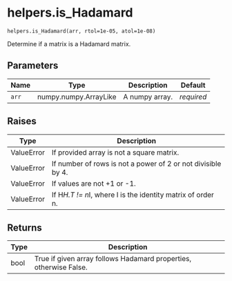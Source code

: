 # helpers.is_Hadamard { #pyLHD.helpers.is_Hadamard }

`helpers.is_Hadamard(arr, rtol=1e-05, atol=1e-08)`

Determine if a matrix is a Hadamard matrix.

## Parameters

| Name   | Type                  | Description    | Default    |
|--------|-----------------------|----------------|------------|
| `arr`  | numpy.numpy.ArrayLike | A numpy array. | _required_ |

## Raises

| Type       | Description                                                  |
|------------|--------------------------------------------------------------|
| ValueError | If provided array is not a square matrix.                    |
| ValueError | If number of rows is not a power of 2 or not divisible by 4. |
| ValueError | If values are not +1 or -1.                                  |
| ValueError | If H*H.T != n*I, where I is the identity matrix of order n.  |

## Returns

| Type   | Description                                                       |
|--------|-------------------------------------------------------------------|
| bool   | True if given array follows Hadamard properties, otherwise False. |